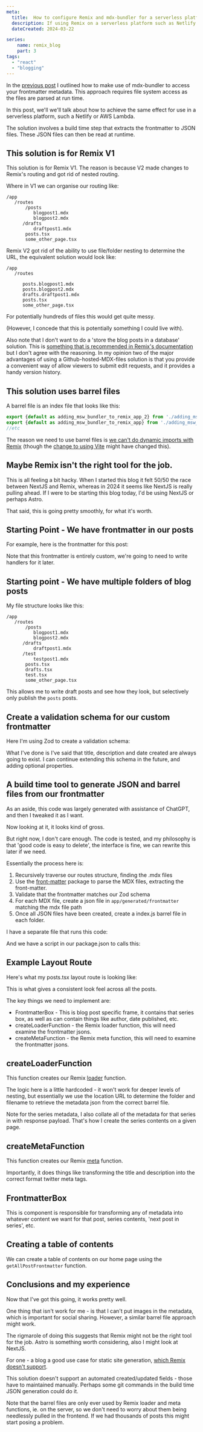 ```yaml
---
meta:
  title:  How to configure Remix and mdx-bundler for a serverless platform - barrel files approach, Remix v1
  description: If using Remix on a serverless platform such as Netlify we can use a build time compilation and barrel files to access frontmatter metadata.
  dateCreated: 2024-03-22

series: 
    name: remix_blog
    part: 3
tags: 
  - "react"
  - "blogging"
---
```

   


In the [previous post](./adding_msw_bundler_to_remix_app) I outlined how to make use of mdx-bundler to access your frontmatter metadata. This approach requires file system access as the files are parsed at run time. 

In this post, we'll we'll talk about how to achieve the same effect for use in a serverless platform, such a Netlify or AWS Lambda. 


The solution involves a build time step that extracts the frontmatter to JSON files. These JSON files can then be read at runtime. 

## This solution is for Remix V1

This solution is for Remix V1. The reason is because V2 made changes to Remix's routing and got rid of nested routing. 

Where in V1 we can organise our routing like: 

```
/app 
   /routes 
       /posts
          blogpost1.mdx
          blogpost2.mdx
      /drafts
          draftpost1.mdx
       posts.tsx 
       some_other_page.tsx

```

Remix V2 got rid of the ability to use file/folder nesting to determine the URL, the equivalent solution would look like: 


```
/app 
   /routes 

      posts.blogpost1.mdx
      posts.blogpost2.mdx
      drafts.draftpost1.mdx
      posts.tsx 
      some_other_page.tsx

```

For potentially hundreds of files this would get quite messy. 

(However, I concede that this is potentially something I could live with). 

Also note that I don't want to do a 'store the blog posts in a database' solution. This is [something that is recommended in Remix's documentation](https://remix.run/docs/en/main/guides/mdx#example:~:text=Clearly%20this%20is,MDX%20Bundler.) but I don't agree with the reasoning. In my opinion two of the major advantages of using a Github-hosted-MDX-files solution is that you provide a convenient way of allow viewers to submit edit requests, and it provides a handy version history. 

## This solution uses barrel files

A barrel file is an index file that looks like this: 

```js
export {default as adding_msw_bundler_to_remix_app_2} from './adding_msw_bundler_to_remix_app_2.json';
export {default as adding_msw_bundler_to_remix_app} from './adding_msw_bundler_to_remix_app.json';
//etc
```

The reason we need to use barrel files is [we can't do dynamic imports with Remix](https://github.com/remix-run/remix/discussions/2936) (though the [change to using Vite](https://remix.run/blog/remix-heart-vite) might have changed this). 

## Maybe Remix isn't the right tool for the job. 

This is all feeling a bit hacky. When I started this blog it felt 50/50 the race between NextJS and Remix, whereas in 2024 it seems like NextJS is really pulling ahead. If I were to be starting this blog today, I'd be using NextJS or perhaps Astro. 

That said, this is going pretty smoothly, for what it's worth.

## Starting Point - We have frontmatter in our posts 

For example, here is the frontmatter for this post: 

<GithubPermalinkRsc permalink="https://github.com/dwjohnston/blacksheepcode/blob/24c6f3ef9d09f9e061226e19e78a4c8d1ee03710/app/routes/posts/adding_msw_bundler_to_remix_app_2.mdx#L1-L11"/>

Note that this frontmatter is entirely custom, we're going to need to write handlers for it later. 

## Starting point - We have multiple folders of blog posts 

My file structure looks like this: 

```
/app 
   /routes 
       /posts
          blogpost1.mdx
          blogpost2.mdx
      /drafts
          draftpost1.mdx
      /test 
          testpost1.mdx
       posts.tsx 
       drafts.tsx
       test.tsx
       some_other_page.tsx
```

This allows me to write draft posts and see how they look, but selectively only publish the `posts` posts. 

## Create a validation schema for our custom frontmatter

Here I'm using Zod to create a validation schema: 

<GithubPermalinkRsc permalink="https://github.com/dwjohnston/blacksheepcode/blob/24c6f3ef9d09f9e061226e19e78a4c8d1ee03710/utils/frontmatterTypings.ts#L1-L33"/>

What I've done is I've said that title, description and date created are always going to exist. I can continue extending this schema in the future, and adding optional properties. 


## A build time tool to generate JSON and barrel files from our frontmatter 

<GithubPermalinkRsc permalink="https://github.com/dwjohnston/blacksheepcode/blob/24c6f3ef9d09f9e061226e19e78a4c8d1ee03710/utils/extractFrontMatter.ts#L1-L109"/>

<Aside>
  <p>As an aside, this code was largely generated with assistance of ChatGPT, and then I tweaked it as I want.</p>
  <p>Now looking at it, it looks kind of gross.</p>
  <p>But right now, I don't care enough. The code is tested, and my philosophy is that 'good code is easy to delete', the interface is fine, we can rewrite this later if we need.</p>
</Aside>

Essentially the process here is: 

1. Recursively traverse our routes structure, finding the .mdx files
2. Use the [front-matter](https://www.npmjs.com/package/front-matter) package to parse the MDX files, extracting the front-matter. 
3. Validate that the frontmatter matches our Zod schema
4. For each MDX file, create a json file in `app/generated/frontmatter` matching the mdx file path
5. Once all JSON files have been created, create a index.js barrel file in each folder. 

I have a separate file that runs this code: 

<GithubPermalinkRsc permalink="https://github.com/dwjohnston/blacksheepcode/blob/24c6f3ef9d09f9e061226e19e78a4c8d1ee03710/utils/extractFrontMatter.bin.ts#L1-L16"/>

And we have a script in our package.json to calls this: 

<GithubPermalinkRsc permalink="https://github.com/dwjohnston/blacksheepcode/blob/24c6f3ef9d09f9e061226e19e78a4c8d1ee03710/package.json#L12-L13"/>

## Example Layout Route

Here's what my posts.tsx layout route is looking like: 

<GithubPermalinkRsc permalink="https://github.com/dwjohnston/blacksheepcode/blob/73fc879238d86bcd78538344632ad5e4ee2c0d00/app/routes/posts.tsx#L1-L29"/>

This is what gives a consistent look feel across all the posts. 

The key things we need to implement are:

- FrontmatterBox - This is blog post specific frame, it contains that series box, as well as can contain things like author, date published, etc. 
- createLoaderFunction - the Remix loader function, this will need examine the frontmatter jsons.
- createMetaFunction - the Remix meta function, this will need to examine the frontmatter jsons. 

## createLoaderFunction 

This function creates our Remix [loader](https://remix.run/docs/en/1.19.3/route/loader) function.

<GithubPermalinkRsc permalink="https://github.com/dwjohnston/blacksheepcode/blob/73fc879238d86bcd78538344632ad5e4ee2c0d00/app/utils/blogPosts.tsx#L1-L84"/>

The logic here is a little hardcoded - it won't work for deeper levels of nesting, but essentially we use the location URL to determine the folder and filename to retrieve the metadata json from the correct barrel file. 

Note for the series metadata, I also collate all of the metadata for that series in with response payload. That's how I create the series contents on a given page. 

## createMetaFunction 

This function creates our Remix [meta](https://remix.run/docs/en/1.19.3/route/meta) function.

<GithubPermalinkRsc permalink="https://github.com/dwjohnston/blacksheepcode/blob/e3162ffa0b512a0079a41937b6dcaf85b971fd91/app/utils/blogPosts.tsx#L87-L115"/>

Importantly, it does things like transforming the title and description into the correct format twitter meta tags. 

## FrontmatterBox 

This is component is responsible for transforming any of metadata into whatever content we want for that post, series contents, 'next post in series', etc. 

<GithubPermalinkRsc permalink="https://github.com/dwjohnston/blacksheepcode/blob/e3162ffa0b512a0079a41937b6dcaf85b971fd91/app/components/FrontmatterBox/FrontmatterBox.tsx#L1-L96"/>

## Creating a table of contents

We can create a table of contents on our home page using the `getAllPostFrontmatter` function.

<GithubPermalinkRsc permalink="https://github.com/dwjohnston/blacksheepcode/blob/e3162ffa0b512a0079a41937b6dcaf85b971fd91/app/routes/index.tsx#L27-L29"/>

## Conclusions and my experience 

Now that I've got this going, it works pretty well. 

One thing that isn't work for me - is that I can't put images in the metadata, which is important for social sharing. However, a similar barrel file approach might work. 

The rigmarole of doing this suggests that Remix might not be the right tool for the job. Astro is something worth considering, also I might look at NextJS. 

For one - a blog a good use case for static site generation, [which Remix doesn't support](https://github.com/remix-run/remix/discussions/2796).

This solution doesn't support an automated created/updated fields - those have to maintained manually. Perhaps some git commands in the build time JSON generation could do it. 

Note that the barrel files are only ever used by Remix loader and meta functions, ie. on the server, so we don't need to worry about them being needlessly pulled in the frontend. If we had thousands of posts this might start posing a problem. 


